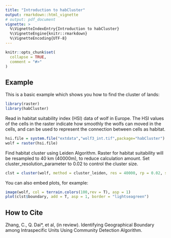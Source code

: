 ```yaml
---
title: "Introduction to habCluster"
output: rmarkdown::html_vignette
# output: pdf_document
vignette: >
  %\VignetteIndexEntry{Introduction to habCluster}
  %\VignetteEngine{knitr::rmarkdown}
  %\VignetteEncoding{UTF-8}
---
```


```r
knitr::opts_chunk$set(
  collapse = TRUE,
  comment = "#>"
)
```

## Example

This is a basic example which shows you how to find the cluster of lands:

```r
library(raster)
library(habCluster)
```

Read in habitat suitability index (HSI) data of wolf in Europe. The HSI values of the cells in the raster indicate how smoothly the wolfs can moved in the cells, and can be used to represent the connection between cells as habitat.
```r
hsi.file = system.file("extdata","wolf3_int.tif",package="habCluster")
wolf = raster(hsi.file)
```

Find habitat cluster using Leiden Algorithm. Raster for habitat suitability will be resampled to 40 km (40000m), to reduce calculation amount. Set cluster_resolution_parameter to 0.02 to control the cluster size.

```r
clst = cluster(wolf, method = cluster_leiden, res = 40000, rp = 0.02, silent = FALSE)
```

You can also embed plots, for example:

```r
image(wolf, col = terrain.colors(100,rev = T), asp = 1)
plot(clst$boundary, add = T, asp = 1, border = "lightseagreen")
```

## How to Cite
Zhang, C., Q. Dai*, et al, (in review). Identifying Geographical Boundary among Intraspecific Units Using Community Detection Algorithm.
